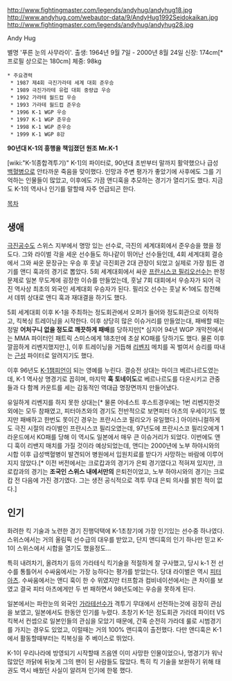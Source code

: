 http://www.fightingmaster.com/legends/andyhug/andyhug18.jpg
http://www.andyhug.com/webautor-data/9/AndyHug1992Seidokaikan.jpg
http://www.fightingmaster.com/legends/andyhug/andyhug28.jpg

Andy Hug

별명 '푸른 눈의 사무라이'.
출생: 1964년 9월 7일 - 2000년 8월 24일
신장: 174cm[* 프로필 상으로는 180cm] 체중: 98kg
 * 주요경력
  * 1987 제4회 극진가라테 세계 대회 준우승
  * 1989 극진가라테 유럽 대회 중량급 우승  
  * 1992 가라테 월드컵 우승 
  * 1993 가라테 월드컵 준우승
  * 1996 K-1 WGP 우승
  * 1997 K-1 WGP 준우승 
  * 1998 K-1 WGP 준우승
  * 1999 K-1 WGP 8강

'''90년대 K-1의 흥행을 책임졌던 원조 Mr.K-1'''

[wiki:"K-1(종합격투기)" K-1]의  파이터로, 90년대 초반부터 말까지 활약했으나 급성 [[백혈병]]으로 안타까운 죽음을 맞이했다. 인망과 주변 평가가 좋았기에 사후에도 그를 기억하는 인물들이 많았고, 이후에도 가끔 앤디훅을 추모하는 경기가 열리기도 했다. 지금도 K-1의 역사나 인기를 말할때 자주 언급되곤 한다.

[[목차]]
== 생애 ==

[[극진공수도]] 스위스 지부에서 명망 있는 선수로, 극진의 세계대회에서 준우승을 했을 정도다. 그와 라이벌 각을 세운 선수들도 하나같이 뛰어난 선수들인데, 4회 세계대회 결승에서 그와 싸운 문장규는 우승 후 훗날 극진회관 2대 관장이 되었고 실제로 가장 힘든 경기를 앤디 훅과의 경기로 뽑았다. 5회 세계대회에서 싸운 [[프란시스코 필리오]]선수는 판정문제로 일본 무도계에 굉장한 이슈를 만들었는데, 훗날 7회 대회에서 우승자가 되어 극진 역사상 최초의 외국인 세계대회 우승자가 된다. 필리오 선수는 훗날 K-1에도 참전해서 데뷔 상대로 앤디 훅과 재대결을 하기도 했다.

5회 세계대회 이후 K-1을 주최하는 정도회관에서 오퍼가 들어와 정도회관으로 이적하고, 킥복싱 트레이닝을 시작한다. 이후 상당히 많은 이슈거리를 만들었는대, 패배할 때는 정말 '''어처구니 없을 정도로 깨끗하게 패배'''를 당하지만[* 심지어 94년 WGP 개막전에서는 MMA 파이터인 패트릭 스미스에게 18초만에 초살 KO패를 당하기도 했다. 물론 이후 깔끔하게 리벤지했지만.], 이후 트레이닝을 거듭해 [[리벤지]] 메치를 꼭 벌여서 승리를 따내는 [[근성]] 파이터로 알려지기도 했다.

이후 96년도 [[K-1]]챔피언이 되는 영예를 누린다. 결승전 상대는 마이크 베르나르도였는데, K-1 역사상 명경기로 꼽히며, 마지막 '''훅 토네이도'''로 베르나르도를 다운시키고 관중들과 다 함께 카운트를 세는 감동적인 역대급 명장면까지 만들어냈다.

유일하게 리벤지를 하지 못한 상대는[* 물론 어네스트 후스트경우에는 1번 리벤지한것 외에는 모두 참패였고, 피터아츠와의 경기도 전반적으로 보면피터 아츠의 우세이기도 했지만 패배하고 한번도 못이긴 경우는 프란시스코 필리오가 유일했다.] 아이러니컬하게도 극진 시절의 라이벌인 프란시스코 필리오였는데, 97년도에 프란시스코 필리오에게 1라운드에서 KO패를 당해 이 역시도 일본에서 매우 큰 이슈거리가 되었다. 이번에도 앤디 훅이 리밴지 매치를 가질 것이라 예상되었는데, 앤디는 2000년에 노부 하야시와의 시합 이후 급성백혈병이 발견되어 병원에서 입원치료를 받다가 사망하는 바람에 이루어지지 않았다.[* 이전 버전에서는 크로캅과의 경기가 은퇴 경기였다고 적혀져 있지만, 크로캅과의 경기는 '''조국인 스위스 내에서만의''' 은퇴전이었고, 노부 하야시와의 경기는 크로캅 전 다음에 가진 경기였다. 그는 생전 공식적으로 격투 무대 은퇴 의사를 밝힌 적이 없다.]
== 인기 ==

화려한 킥 기술과 노련한 경기 진행덕택에 K-1초창기에 가장 인기있는 선수중 하나였다. 스위스에서는 거의 올림픽 선수급의 대우를 받았고, 단지 앤디훅의 인기 하나만 믿고 K-1이 스위스에서 시합을 열기도 했을정도... 

특히 내려차기, 올려차기 등의 가라테식 킥기술을 적절하게 잘 구사했고, 당시 k-1 전 선수를 통틀어서 수싸움에서는 가장 능하다는 평가를 받았는다.  당대 라이벌은 역시 [[피터 아츠]]. 수싸움에서는 앤디 훅이 한 수 위였지만 터프함과 컴비네이션에서는 큰 차이를 보였고 결국 피터 아츠에게만 두 번 패하면서 98년도에는 우승을 못하게 된다.

일본에서는 파란눈의 외국인 [[가라테]]선수가 격투기 무대에서 선전하는것에 굉장히 관심을 보였고, 일본에서도 한동안 인기를 누렸다. 초창기 K-1은 정도회관 가라데 파이터 VS 킥복서 컨셉으로 일본인들의 관심을 모았기 때문에, 간혹 순전히 가라데 룰로 시범경기를 가지는 경우도 있었고, 이럴때는 거의 100% 앤디훅이 출전했다. 다만 앤디훅은 K-1에서 활동할때부터는 킥복싱을 주 베이스로 뛰었다.

K-1이 우리나라에 방영되기 시작할때 즈음엔 이미 사망한 인물이었으나, 명경기가 워낙 많았던 까닭에 뒤늦게 그의 팬이 된 사람들도 많았다. 특히 킥 기술을 보완하기 위해 태권도 역시 배웠던 사실이 알려져 인기에 한몫 했다.
